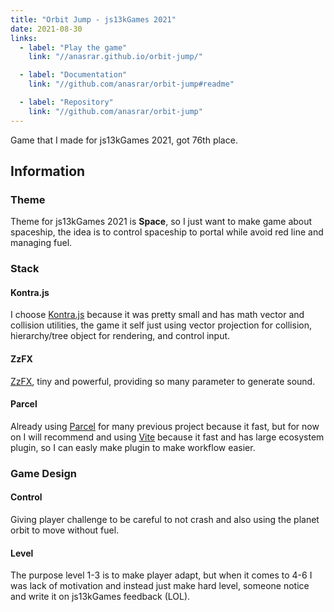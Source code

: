 ```yaml
---
title: "Orbit Jump - js13kGames 2021"
date: 2021-08-30
links:
  - label: "Play the game"
    link: "//anasrar.github.io/orbit-jump/"

  - label: "Documentation"
    link: "//github.com/anasrar/orbit-jump#readme"

  - label: "Repository"
    link: "//github.com/anasrar/orbit-jump"
---
```


Game that I made for js13kGames 2021, got 76th place.

## Information

### Theme

Theme for js13kGames 2021 is **Space**, so I just want to make game about spaceship, the idea is to control spaceship to portal while avoid red line and managing fuel.

### Stack

#### Kontra.js

I choose [Kontra.js](//straker.github.io/kontra/) because it was pretty small and has math vector and collision utilities, the game it self just using vector projection for collision, hierarchy/tree object for rendering, and control input.

#### ZzFX

[ZzFX](//github.com/KilledByAPixel/ZzFX), tiny and powerful, providing so many parameter to generate sound.

#### Parcel

Already using [Parcel](//github.com/parcel-bundler/parcel) for many previous project because it fast, but for now on I will recommend and using [Vite](//github.com/vitejs/vite) because it fast and has large ecosystem plugin, so I can easly make plugin to make workflow easier.

### Game Design

#### Control

Giving player challenge to be careful to not crash and also using the planet orbit to move without fuel.

#### Level

The purpose level 1-3 is to make player adapt, but when it comes to 4-6 I was lack of motivation and instead just make hard level, someone notice and write it on js13kGames feedback (LOL).
